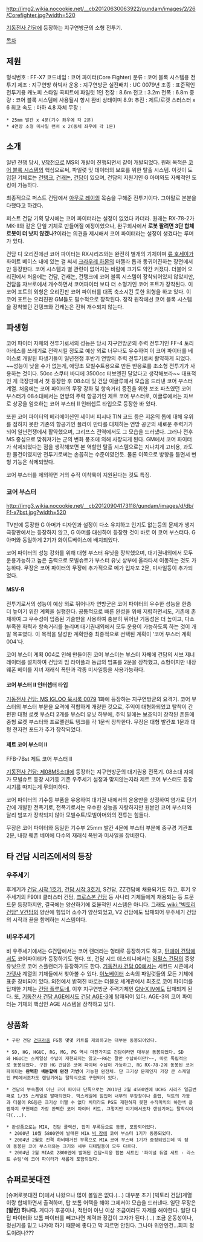 http://img2.wikia.nocookie.net/__cb20120630063922/gundam/images/2/26/Corefighter.jpg?width=520

[[기동전사 건담]]에 등장하는 지구연방군의 소형 전투기.

[[목차]]

== 제원 ==

형식번호 : FF-X7
코드네임 : 코어 파이터(Core Fighter)
분류 : 코어 블록 시스템용 전투기
제조 : 지구연방 하빅사
운용 : 지구연방군
실전배치 : UC 0079년
조종 : 표준적인 전투기용 캐노피 스타일 콕피트에 파일럿 1인
전장 : 8.6m
전고 : 3.2m
전폭 : 6.8m
중량 : 코어 블록 시스템에 사용될시 항시 완비 상태이며 8.9t
추진 : 제트/로켓 스러스터 x 6
최고 속도 : 마하 4.8
자체 무장 : 
 * 25mm 발칸 x 4문(기수 좌우에 각 2문)
 * 4연장 소형 미사일 런처 x 2(동체 좌우에 각 1문)

== 소개 ==
일년 전쟁 당시, [[V작전]]으로 MS의 개발이 진행되면서 같이 개발되었다. 원래 목적은 [[코어 블록 시스템]]의 핵심으로써, 파일럿 및 데이터의 보호를 위한 탈출 시스템. 이것이 도입된 기체로는 [[건탱크]], [[건캐논]], [[건담]]이 있으며, 건담의 지원기인 G 아머와도 자체적인 도킹이 가능하다.

최종적으로 퍼스트 건담에서 [[아무로 레이]]의 목숨을 구해준 전투기이다. 그야말로 본분을 다했다고 하겠다.

퍼스트 건담 기획 당시에는 코어 파이터라는 설정이 없었다 카더라. 원래는 RX-78-2가 MK-II와 같은 단일 기체로 만들어질 예정이었으나, 완구회사에서 '''로봇 팔려면 3단 합체로봇이 더 낫지 않겠나?'''이라는 의견을 제시해서 코어 파이터라는 설정이 생겼다는 루머가 있다.

건담 디 오리진에선 코어 파이터는 RX시리즈와는 완전히 별개의 기체이며 [[류 호세이]]가 화이트 베이스 내에 있는 걸 써서 [[크라우레 하몬]]의 마젤라 톱과 동귀어진하는 장면에서만 등장한다. 코어 시스템과 별 관련이 없어지는 바람에 크기도 약간 커졌다. 더불어 오리진에서 처음에는 건담, 건캐논, 건탱크에 코어 블록 시스템이 장착되어있지 않았지만, 건담을 쟈브로에서 개수하면서 코어파이터 보다 더 소형기인 코어 포트가 장착된다. 이 코어 포트의 외형은 오리진판 코어 파이터를 대폭 축소시킨 듯한 외형을 하고 있다. 이 코어 포트는 오리진판 GM들도 필수적으로 장착된다. 정작 원작에선 코어 블록 시스템을 장착했던 건탱크와 건캐논은 전혀 개수되지 않는다.
== 파생형 ==
코어 파이터 자체의 전투기로서의 성능은 당시 지구연방군의 주력 전투기인 FF-4 토리아레스를 쓰레기로 전락시킬 정도로 예상 외로 너무나도 우수하여 이 코어 파이터를 베이스로 개발된 파생기들이 일년전쟁 후반기 연방의 주력 전투기로써 활약하게 되었다. ~~성능이 낮을 수가 없는게, 애당초 모빌수트용으로 만든 반응로를 초소형 전투기가 사용하는 것이다. 50cc 스쿠터 바디에 3500cc 터보엔진 달았다고 생각해보라~~ 대표적인 게 극장판에서 첫 등장한 후 08소대 및 건담 이글루에서 모습을 드러낸 코어 부스터계열. 처음에는 코어 파이터의 무장 강화 및 항속거리 증진을 위한 보조 파츠였던 코어 부스터가 08소대에서는 연방의 주력 항공기인 제트 코어 부스터로, 이글루에서는 자브로 상공을 엄호하는 코어 부스터 II 인터셉트 타입으로 등장한 바 있다. 

또한 코어 파이터의 베리에이션인 세이버 피시나 TIN 코드 등은 지온의 돕에 대해 우위를 점하지 못한 기존의 항공기인 플라이 만타를 대체하는 연방 공군의 새로운 주력기가 되어 일년전쟁에서 활약했으며, 그리프스 전역에서도 그 모습을 드러냈다. 그러나 전후 MS 중심으로 맞춰져가는 군의 변화 풍조에 의해 사장되게 된다. GM에서 코어 파이터가 삭제되었다는 점을 생각해보면 본 역할인 탈출 시스템으로는 지나치게 고비용, 과도한 물건이였지만 전투기로써는 손꼽히는 수준이였던듯. 물론 이쪽으로 방향을 틀면서 변형 기능은 삭제되었다.

코어 부스터를 제외하면 거의 수직 이착륙이 지원된다는 것도 특징.

=== 코어 부스터 ===

http://img3.wikia.nocookie.net/__cb20120904173118/gundam/images/d/db/Ff-x7bst.jpg?width=520

TV판에 등장한 G 아머가 디자인과 설정이 다소 유치하고 인기도 없는등의 문제가 생겨 극장판에서는 등장하지 않고, G 아머를 대신하여 등장한 것이 바로 이 코어 부스터다. G 아머와 동일하게 2기가 화이트베이스에 배치되었다.

코어 파이터의 성능 강화를 위해 대형 부스터 유닛을 장착했으며, 대기권내외에서 모두 운용가능하고 높은 출력으로 모빌슈트가 부스터 유닛 상부에 올라타서 이동하는 것도 가능하다. 무장은 코어 파이터의 무장에 추가적으로 메가 입자포 2문, 미사일등이 추가되었다.   

==== MSV-R ====
전투기로서의 성능이 예상 외로 뛰어나자 연방군은 코어 파이터의 우수한 성능을 한층 더 높이기 위한 계획을 실행한다. 공통적으로 빠른 완성을 위해 저렴하면서도, 기존에 존재하여 그 우수성이 입증된 기술만을 사용하여 충분히 뛰어난 기동성은 더 높이고, 다소 부족한 화력과 항속거리를 늘리며 대기권내외에서 모두 운용이 가능하도록 하는 것이 개발 목표였다. 이 목적을 달성한 계획안중 최종적으로 선택된 계획이 '코어 부스터 계획 004'다.

코어 부스터 계획 004로 인해 만들어진 코어 부스터는 부스터 자체에 건담의 서브 제너레이터를 설치하여 건담의 빔 라이플과 동급의 빔포를 2문을 장착했고, 소형이지만 내장 웨폰 베이를 지녀 재래식 폭탄과 각종 미사일등을 사용가능하다.

==== 코어 부스터 II 인터셉터 타입 ====
[[기동전사 건담: MS IGLOO 묵시록 0079]] 1화에 등장하는 지구연방군의 요격기. 코어 부스터의 부스터 부분을 요격에 적합하게 개량한 것으로, 주익이 대형화되었고 탈착이 간편한 대형 로켓 부스터 2개를 부스터 유닛 하부에, 주익 밑에는 보조익이 장착된 폰툰에 중형 로켓 부스터와 프로펠런트 탱크를 각 1문씩 장착한다. 무장은 대형 발칸포 1문과 대형 전자전 포드가 추가 장착되었다. 

==== 제트 코어 부스터 II ====
FFB-7Bst 제트 코어 부스터 II

[[기동전사 건담: 제08MS소대]]에 등장하는 지구연방군의 대기권용 전폭기. 08소대 자체가 모빌슈트 등장 시기등 기존 우주세기 설정과 맞지않는지라 제트 코어 부스터도 등장 시기를 따지는게 무의미하다.

코어 파이터의 기수등 부품을 유용하여 대기권 내에서의 운용만을 상정하여 염가로 단기간에 개발한 전폭기로, 전폭기로서는 우수한 성능을 자랑하지만 원본인 코어 부스터와 달리 빔포가 장착되지 않아 모빌슈트/모빌아머와의 전투는 힘들다.

무장은 코어 파이터와 동일한 기수부 25mm 발칸 4문에 부스터 부분에 중구경 기관포 2문, 내장 웨폰 베이에 다수의 재래식 폭탄과 미사일을 장비한다.

== 타 건담 시리즈에서의 등장 ==
=== 우주세기 ===
후계기가 [[건담 시작 1호기]], [[건담 시작 3호기]], S건담, ZZ건담에 채용되기도 하고, 후기 우주세기의 F90Ⅲ 클러스터 건담, [[크로스본 건담]] 등 사나리 기체들에게 채용되는 등 드문드문 등장하지만, 결국에는 양산하기에 효율적인 시스템은 아니다. 그래도 [[wiki:"빅토리 건담" V건담]]의 양산에 힘입어 소수가 양산되었고, V2 건담에도 탑재되어 우주세기 건담의 시작과 끝을 함께하는 시스템이다. 

=== 비우주세기 ===
비 우주세기에서는 G건담에서는 코어 랜더라는 형태로 등장하기도 하고, [[턴에이 건담]]에서도 코어파이터가 등정하기도 한다. 또, 건담 시드 데스티니에서는 [[임펄스 건담]]의 중앙 유닛으로 코어 스플랜더가 등장하기도 한다. [[기동전사 건담 00]]에서는 세컨드 시즌에서 [[가뎃사]] 계열의 기체들에서 찾아볼 수 있다. [[이노베이터]] 소속의 파일럿들의 모든 기체에 표준 장비되어 있다. 외전에서 밝혀진 바로는 더블오 세계관에서 최초로 코어 파이터를 탑재한 기체는 [[건담 플루토네]], 이후 지구연방군 주력기체인 [[GN-X IV]]에도 탑재되게 된다. 또, [[기동전사 건담 AGE]]에서도 [[건담 AGE-3]]에 탑재되어 있다. AGE-3의 코어 파이터는 기체의 핵심인 AGE 시스템을 장착하고 있다.

== 상품화 ==
 * 구판 건담 [[건프라]]중 FG등 몇몇 키트를 제외하고는 대부분 동봉되어있다.

 * SD, HG, HGUC, RG, MG, PG 역시 마찬가지로 건담이라면 대부분 동봉되었다. SD와 HGUC는 스케일상 수납이 재현되지는 않고~~RG는 잘만 수납하더만?~~, 따로 독립적으로 동봉되었다. 구판 HG 건담은 코어 파이터 수납이 가능하고, RG RX-78-2에 동봉된 코어파이터는 '''완벽한 색분할에 완전 가변'''이 가능한 완전체. 단 크기상 문제인지 가장 큰 스케일인 PG에서조차도 랜딩기어는 탈착식으로 구현되어 있다.

 * 건담의 부속품이 아닌 코어 파이터 단독으로는 2011년 2월 4500엔에 UCHG 시리즈 일곱번째로 1/35 스케일로 발매되었다. 빅스케일에 힘입어 내부의 무장창이나 플랩, 덕트의 가동과 더불어 RG등은 크기상 어쩔 수 없다 치더라도 PG도 재현하지 못한 수직미익의 하얀색 플랩까지 구현해준 가장 완벽한 코어 파이터 키트. 그렇지만 여기에서조차 랜딩기어는 탈착식이다(...).

 * 완성품으로는 MIA, 건담 콜렉션, 잡지 부록등으로 동봉, 포함되어있다.
  * 2000년 10월 5800엔에 발매된 MIA [[빅 잠]]에 코어 부스터 1기가 동봉되었다.
  * 2004년 2월호 전격 하비매거진 부록으로 MIA 코어 부스터 1기가 증정되었는데 빅 잠에 동봉된 코어 부스터와는 크기와 세부 디테일등이 모두 다르다.
  * 2004년 2월 MIA로 2800엔에 발매된 건담+지옹 합본 세트인 '파이널 듀얼 세트 - 라스트 슈팅'에 코어 파이터가 새롭게 포함되었다.

== 슈퍼로봇대전 ==

[슈퍼로봇대전 D]에서 나왔으나 많이 볼일은 없다.(...) 대부분 초기 [빅토리 건담]계열이랑 합체하면서 출격하며, 탑 보톰 어택을 해야 그제서야 모습을 드러낸다. 일단 무장은 '''[발칸] 하나다.''' 게다가 후공이나, 적턴이 아닌 이상 조금이라도 자제를 해야한다. 일단 다 탑 파이터와 보톰 파이터를 빼고나면 체력과 장갑이 고자가 된다.(...) 조금 운동성이나, 정신기를 믿고 나가야 하기 때문에 좋다고 막 지르면 안된다. 그나마 위안인건...회피 정도이려나???
